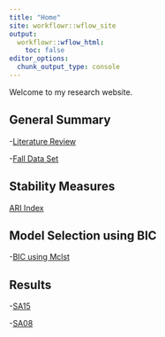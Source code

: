 ```yaml
---
title: "Home"
site: workflowr::wflow_site
output:
  workflowr::wflow_html:
    toc: false
editor_options:
  chunk_output_type: console
---
```


Welcome to my research website.

## General Summary

-[Literature Review](generalsummary.html) 

-[Fall Data Set](falldata.html)


## Stability Measures

[ARI Index](stabilitymeasures.html)

## Model Selection using BIC

-[BIC using Mclst](bic.html)

## Results

-[SA15](SA15.html)

-[SA08](SA08.html)

